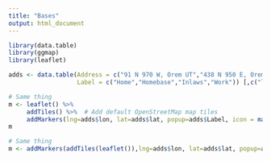 ```yaml
---
title: "Bases"
output: html_document
---
```


```r
library(data.table)
library(ggmap)
library(leaflet)

adds <- data.table(Address = c("91 N 970 W, Orem UT","438 N 950 E, Orem, UT","730 S 200 W, Orem, UT","13961 Minuteman Dr, Draper, UT"), 
                   Label = c("Home","Homebase","Inlaws","Work")) [,c("lon","lat"):=geocode(Address)]
```



```r
# Same thing
m <- leaflet() %>%
     addTiles() %>%  # Add default OpenStreetMap map tiles
     addMarkers(lng=adds$lon, lat=adds$lat, popup=adds$Label, icon = makeIcon("C:/Users/cmcneil/Documents/Projects/Miscellaneous/Personal/Images/images.png",iconHeight=50,iconWidth=20,iconAnchorX=5,iconAnchorY=50))
m

# Same thing
m <- addMarkers(addTiles(leaflet()),lng=adds$lon, lat=adds$lat, popup=adds$Label, icon = makeIcon("C:/Users/cmcneil/Documents/Projects/Miscellaneous/Personal/Images/images.png",iconHeight=50,iconWidth=20,iconAnchorX=5,iconAnchorY=50))

```


